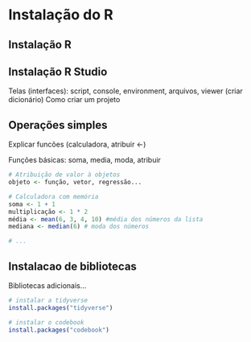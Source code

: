 # Instalação do R

## Instalação R

## Instalação R Studio

Telas (interfaces): script, console, environment, arquivos, viewer (criar dicionário)
Como criar um projeto


## Operações simples

Explicar funcões (calculadora, atribuir <-)

Funções básicas: soma, media, moda, atribuir

```r

# Atribuição de valor à objetos
objeto <- função, vetor, regressão...

# Calculadora com memória
soma <- 1 + 1
multiplicação <- 1 * 2
média <- mean(6, 3, 4, 10) #média dos números da lista
mediana <- median(6) # moda dos números

# ...

```



## Instalacao de bibliotecas

Bibliotecas adicionais...


```r
# instalar a tidyverse
install.packages("tidyverse")

# instalar o codebook
install.packages("codebook")

```


